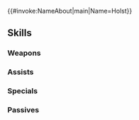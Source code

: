 {{#invoke:NameAbout|main|Name=Holst}}{{HeroPage Tabs}}
{{Hero Infobox
|Name=Holst
|Title=Hero of Leicester
|WeaponType=Red Sword
|MoveType=Infantry
|Origin=Fire Emblem Warriors: Three Hopes
|Gender=Male
|actorEN=SungWon Cho
|actorJP=増元拓也
|artist=さいのすけ
|additionDate=September 16, 2022
|releaseDate=September 17, 2022
|cv1=12
|cv2=1100500
|TagID=ホルスト
|InternalID=855
|Properties=limited,ghb
|description=Noble of the Leicester Alliance and son of House Goneril. Unmatched in combat, but still prone to doting on his sister, Hilda. Appears in Fire Emblem Warriors: Three Hopes.
}}
{{Stats Page
|Lv1HP=18|Lv1ATK=10|Lv1SPD=11|Lv1DEF=9|Lv1RES=7
|GRHP=55|GRATK=75|GRSPD=70|GRDEF=60|GRRES=45
}}
==Skills==
===Weapons===
{{Weapons Table
|weapon1=Iron Sword
|weapon1Default=1
|weapon1Unlock=1
|weapon2=Steel Sword
|weapon2Default=2
|weapon2Unlock=2
|weapon3=Silver Sword
|weapon3Default=4
|weapon3Unlock=3
|weapon4=Warrior's Sword
|weapon4Default=5
|weapon4Unlock=5
}}
===Assists===
{{Assists Table}}
===Specials===
{{Specials Table
|special1=Rising Light
|special1Default=4
|special1Unlock=3
|special2=Blazing Light
|special2Unlock=4
}}
===Passives===
{{Passives Table
|passiveA1=Atk/Spd Ideal 1
|passiveA2=Atk/Spd Ideal 2
|passiveA3=Atk/Spd Ideal 3
|passiveA1Unlock=3
|passiveA2Unlock=4
|passiveA3Unlock=5
|passiveC1=Atk/Spd Oath 1
|passiveC2=Atk/Spd Oath 2
|passiveC3=Atk/Spd Oath 3
|passiveC1Unlock=1
|passiveC2Unlock=2
|passiveC3Unlock=4
}}
{{Heroes Navbox}}